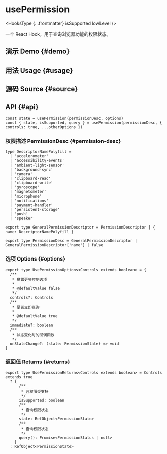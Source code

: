 # usePermission


<HooksType {...frontmatter} isSupported lowLevel />

一个 React Hook，用于查询浏览器功能的权限状态。

## 演示 Demo \{#demo}


<App />

## 用法 Usage \{#usage}



## 源码 Source \{#source}


<Source />

## API \{#api}

```tsx
const state = usePermission(permissionDesc, options)
const { state, isSupported, query } = usePermission(permissionDesc, { controls: true, ...otherOptions })
```

### 权限描述 PermissionDesc \{#permission-desc}

```tsx
type DescriptorNamePolyfill =
  | 'accelerometer'
  | 'accessibility-events'
  | 'ambient-light-sensor'
  | 'background-sync'
  | 'camera'
  | 'clipboard-read'
  | 'clipboard-write'
  | 'gyroscope'
  | 'magnetometer'
  | 'microphone'
  | 'notifications'
  | 'payment-handler'
  | 'persistent-storage'
  | 'push'
  | 'speaker'

export type GeneralPermissionDescriptor = PermissionDescriptor | { name: DescriptorNamePolyfill }

export type PermissionDesc = GeneralPermissionDescriptor | GeneralPermissionDescriptor['name'] | false
```

### 选项 Options \{#options}

```tsx
export type UsePermissionOptions<Controls extends boolean> = {
  /**
   * 暴露更多控制选项
   *
   * @defaultValue false
   */
  controls?: Controls
  /**
   * 是否立即查询
   *
   * @defaultValue true
   */
  immediate?: boolean
  /**
   * 状态变化时的回调函数
   */
  onStateChange?: (state: PermissionState) => void
}
```

### 返回值 Returns \{#returns}

```tsx
export type UsePermissionReturns<Controls extends boolean> = Controls extends true
  ? {
      /**
       * 若权限受支持
       */
      isSupported: boolean
      /**
       * 查询权限状态
       */
      state: RefObject<PermissionState>
      /**
       * 查询权限状态
       */
      query(): Promise<PermissionStatus | null>
    }
  : RefObject<PermissionState>
```
